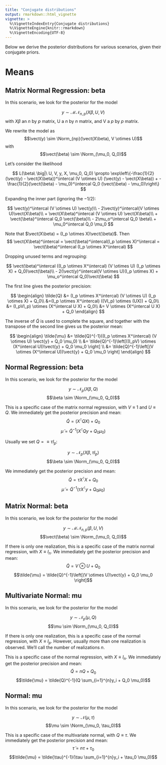 ```yaml
---
title: "Conjugate distributions"
output: rmarkdown::html_vignette
vignette: >
  %\VignetteIndexEntry{Conjugate distributions}
  %\VignetteEngine{knitr::rmarkdown}
  %\VignetteEncoding{UTF-8}
---
```


Below we derive the posterior distributions for various scenarios, given their conjugate priors.

# Means

## Matrix Normal Regression: beta


$\DeclareMathOperator{\vect}{vec}$
$\newcommand\Norm{\mathcal{N}}$

In this scenario, we look for the posterior for the model

$$y \sim \mathcal{MN}_{n,p}(X\beta, U, V)$$
with $X\beta$ an $n$ by $p$ matrix, U a $n$ by $n$ matrix, and V a $p$ by $p$ matrix.


We rewrite the model as
$$\vect(y) \sim \Norm_{np}(\vect(X\beta), V \otimes U)$$
with
$$\vect(\beta) \sim \Norm_(\mu_0, Q_0)$$

Let's consider the likelihood

$$
L(\beta\ \big|\ U, V, y, X, \mu_0, Q_0) \propto \exp\left\{-\frac{1}{2}(\vect(y) - \vect(X\beta))^\intercal (V \otimes U) (\vect(y) - \vect(X\beta)) +
  -\frac{1}{2}(\vect(\beta) - \mu_0)^\intercal Q_0 (\vect(\beta) - \mu_0)\right\}
$$

Expanding the inner part (ignoring the $-1/2$):

$$
\vect(y)^\intercal (V \otimes U) \vect(y)\\
- 2\vect(y)^\intercal(V \otimes U)\vect(X\beta)\\
+ \vect(X\beta)^\intercal (V \otimes U) \vect(X\beta)\\
+ \vect{\beta}^\intercal Q_0 \vect{\beta}\\
- 2\mu_o^\intercal Q_0 \beta\\
+ \mu_0^\intercal Q_0 \mu_0
$$

Note that $\vect(X\beta) = (I_p \otimes X)\vect(\beta)$. Then
$$
\vect(X\beta)^\intercal = \vect(\beta)^\intercal(I_p \otimes X)^\intercal = \vect(\beta)^\intercal (I_p \otimes X^\intercal)
$$

Dropping unused terms and regrouping:

$$
\vect(\beta)^\intercal ((I_p \otimes X^\intercal) (V \otimes U) (I_p \otimes X) + Q_0)\vect(\beta)\\
- 2(\vect(y)^\intercal(V \otimes U)(I_p \otimes X) + \mu_o^\intercal Q_0)\vect(\beta)
$$

The first line gives the posterior precision:

$$
\begin{align}
\tilde{Q} &= (I_p \otimes X^\intercal) (V \otimes U) (I_p \otimes X) + Q_0\\
&=(I_p \otimes X^\intercal) ((VI_p) \otimes (UX)) + Q_0\\
&= (I_pVI_p) \otimes (X^\intercal U X) + Q_0\\
&= V \otimes (X^\intercal U X) + Q_0
\end{align}
$$

The inverse of $\tilde{Q}$ is used to complete the square, and together with the transpose of the second line gives us the posterior mean:

$$
\begin{align}
\tilde{\mu} &= \tilde{Q}^{-1}((I_p \otimes X^\intercal) (V \otimes U) \vect{y} + Q_0 \mu_0) \\
&= \tilde{Q}^{-1}\left[((I_pV) \otimes (X^\intercal U))\vect{y} + Q_0 \mu_0 \right] \\
&= \tilde{Q}^{-1}\left[(V \otimes (X^\intercal U))\vect{y} + Q_0 \mu_0 \right]
\end{align}
$$


## Normal Regression: beta

In this scenario, we look for the posterior for the model

$$y \sim \mathcal{N}_{p}(X\beta, Q)$$
$$\beta \sim \Norm_(\mu_0, Q_0)$$

This is a specific case of the matrix normal regression, with $V \equiv 1$ and $U \equiv Q$.
We immediately get the posterior precision and mean:
$$\tilde{Q} = (X^\intercal Q X) + Q_0$$
$$\tilde{\mu} = \tilde{Q}^{-1}(X^\intercal Q y + Q_0 \mu_0)$$



Usually we set $Q = \equiv \tau I_p$:

$$y \sim \mathcal{N}_{p}(X\beta, \tau I_p)$$
$$\beta \sim \Norm_(\mu_0, Q_0)$$

We immediately get the posterior precision and mean:
$$\tilde{Q} = \tau X^\intercal X + Q_0$$
$$\tilde{\mu} = \tilde{Q}^{-1}(\tau X^\intercal y + Q_0 \mu_0)$$


## Matrix Normal: beta

In this scenario, we look for the posterior for the model

$$y \sim \mathcal{MN}_{n,p}(\beta, U, V)$$
$$\vect(\beta) \sim \Norm_(\mu_0, Q_0)$$

If there is only one realization, this is a specific case of the matrix normal regression, with $X \equiv I_n$.
We immediately get the posterior precision and mean:
$$\tilde{Q} = V \otimes U + Q_0$$
$$\tilde{\mu} = \tilde{Q}^{-1}\left[(V \otimes U)\vect{y} + Q_0 \mu_0 \right]$$

## Multivariate Normal: mu

In this scenario, we look for the posterior for the model

$$y \sim \mathcal{N}_{p}(\mu, Q)$$
$$\mu \sim \Norm_(\mu_0, Q_0)$$

If there is only one realization, this is a specific case of the normal regression, with $X \equiv I_p$. However, usually more
than one realization is observed. We'll call the number of realizations $n$.

This is a specific case of the normal regression, with $X \equiv I_n$.
We immediately get the posterior precision and mean:
$$\tilde{Q} = nQ + Q_0$$
$$\tilde{\mu} = \tilde{Q}^{-1}(Q \sum_{i=1}^{n}y_i + Q_0 \mu_0)$$

## Normal: mu

In this scenario, we look for the posterior for the model

$$y \sim \mathcal{N}(\mu, \tau)$$
$$\mu \sim \Norm_(\mu_0, \tau_0)$$

This is a specific case of the multivariate normal, with $Q \equiv \tau$.
We immediately get the posterior precision and mean:
$$\tilde{\tau} = n\tau + \tau_0$$
$$\tilde{\mu} = \tilde{\tau}^{-1}(\tau \sum_{i=1}^{n}y_i + \tau_0 \mu_0)$$

